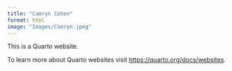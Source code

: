 ```yaml
---
title: "Camryn Cohen"
format: html
image: "Images/Camryn.jpeg"
---
```


This is a Quarto website.

To learn more about Quarto websites visit <https://quarto.org/docs/websites>.
